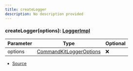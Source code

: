 ```yaml
---
title: createLogger
description: No description provided
---
```



### createLogger(options): [LoggerImpl](/docs/api-reference/types/LoggerImpl)

| Parameter | Type | Optional |
| ----------- | ----------- | ----------- |
| options | [CommandKitLoggerOptions](/docs/api-reference/types/CommandKitLoggerOptions) | ❌ |


- [Source](https://github.com/underctrl-io/commandkit/blob/83ef44f10b86e30835e8636786e5222cac412af9/packages/commandkit/src/logger/Logger.ts#L15)
